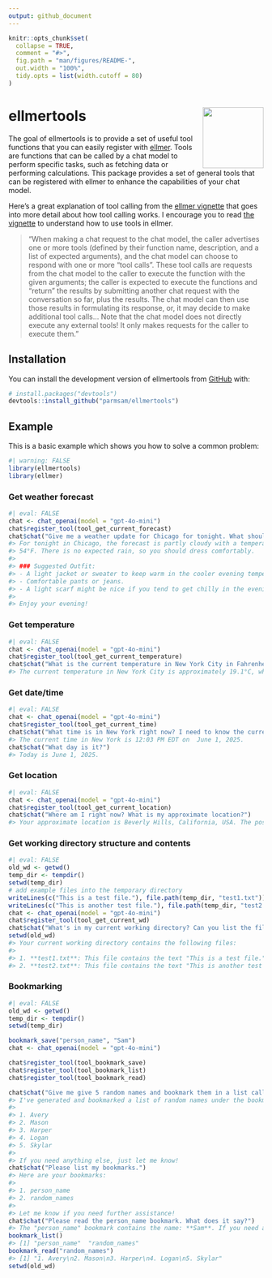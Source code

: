 ```yaml
---
output: github_document
---
```


<!-- README.md is generated from README.Rmd. Please edit that file -->

```r
knitr::opts_chunk$set(
  collapse = TRUE,
  comment = "#>",
  fig.path = "man/figures/README-",
  out.width = "100%",
  tidy.opts = list(width.cutoff = 80)
)
```

# ellmertools <img src="man/figures/logo.png" align="right" height="120" alt="" />

<!-- badges: start -->
<!-- badges: end -->

The goal of ellmertools is to provide a set of useful tool functions that you can easily register with [ellmer](https://ellmer.tidyverse.org/). Tools are functions that can be called by a chat model to perform specific tasks, such as fetching data or performing calculations. This package provides a set of general tools that can be registered with ellmer to enhance the capabilities of your chat model.

Here's a great explanation of tool calling from the [ellmer vignette](https://ellmer.tidyverse.org/articles/tool-calling.html) that goes into more detail about how tool calling works. I encourage you to read [the vignette](https://ellmer.tidyverse.org/articles/tool-calling.html) to understand how to use tools in ellmer.

> "When making a chat request to the chat model, the caller advertises one or more tools (defined by their function name, description, and a list of expected arguments), and the chat model can choose to respond with one or more “tool calls”. These tool calls are requests from the chat model to the caller to execute the function with the given arguments; the caller is expected to execute the functions and “return” the results by submitting another chat request with the conversation so far, plus the results. The chat model can then use those results in formulating its response, or, it may decide to make additional tool calls... Note that the chat model does not directly execute any external tools! It only makes requests for the caller to execute them."

## Installation

You can install the development version of ellmertools from [GitHub](https://github.com/) with:

``` r
# install.packages("devtools")
devtools::install_github("parmsam/ellmertools")
```

## Example

This is a basic example which shows you how to solve a common problem:

```r
#| warning: FALSE
library(ellmertools)
library(ellmer)
```

### Get weather forecast

```r
#| eval: FALSE
chat <- chat_openai(model = "gpt-4o-mini")
chat$register_tool(tool_get_current_forecast)
chat$chat("Give me a weather update for Chicago for tonight. What should I wear?")
#> For tonight in Chicago, the forecast is partly cloudy with a temperature around 
#> 54°F. There is no expected rain, so you should dress comfortably.
#> 
#> ### Suggested Outfit:
#> - A light jacket or sweater to keep warm in the cooler evening temperatures.
#> - Comfortable pants or jeans.
#> - A light scarf might be nice if you tend to get chilly in the evening. 
#> 
#> Enjoy your evening!
```

### Get temperature

```r
#| eval: FALSE
chat <- chat_openai(model = "gpt-4o-mini")
chat$register_tool(tool_get_current_temperature)
chat$chat("What is the current temperature in New York City in Fahrenheit?")
#> The current temperature in New York City is approximately 19.1°C, which is  about 66.4°F.
```

### Get date/time

```r
#| eval: FALSE
chat <- chat_openai(model = "gpt-4o-mini")
chat$register_tool(tool_get_current_time)
chat$chat("What time is in New York right now? I need to know the current time.")
#> The current time in New York is 12:03 PM EDT on  June 1, 2025.
chat$chat("What day is it?")
#> Today is June 1, 2025.
```

### Get location

```r
#| eval: FALSE
chat <- chat_openai(model = "gpt-4o-mini")
chat$register_tool(tool_get_current_location)
chat$chat("Where am I right now? What is my approximate location?")
#> Your approximate location is Beverly Hills, California, USA. The postal code is 90210, and you are in the America/Los_Angeles time zone.
```

### Get working directory structure and contents

```r
#| eval: FALSE
old_wd <- getwd()
temp_dir <- tempdir()
setwd(temp_dir)
# add example files into the temporary directory
writeLines(c("This is a test file."), file.path(temp_dir, "test1.txt"))
writeLines(c("This is another test file."), file.path(temp_dir, "test2.txt"))
chat <- chat_openai(model = "gpt-4o-mini")
chat$register_tool(tool_get_current_wd)
chat$chat("What's in my current working directory? Can you list the files in it?")
setwd(old_wd)
#> Your current working directory contains the following files:
#> 
#> 1. **test1.txt**: This file contains the text "This is a test file."
#> 2. **test2.txt**: This file contains the text "This is another test file."
```

### Bookmarking

```r
#| eval: FALSE
old_wd <- getwd()
temp_dir <- tempdir()
setwd(temp_dir)

bookmark_save("person_name", "Sam")
chat <- chat_openai(model = "gpt-4o-mini")

chat$register_tool(tool_bookmark_save)
chat$register_tool(tool_bookmark_list)
chat$register_tool(tool_bookmark_read)

chat$chat("Give me give 5 random names and bookmark them in a list called random_names.")
#> I've generated and bookmarked a list of random names under the bookmark "random_names". Here they are:
#> 
#> 1. Avery
#> 2. Mason
#> 3. Harper
#> 4. Logan
#> 5. Skylar
#> 
#> If you need anything else, just let me know!
chat$chat("Please list my bookmarks.")
#> Here are your bookmarks:                                       
#> 
#> 1. person_name
#> 2. random_names
#> 
#> Let me know if you need further assistance!
chat$chat("Please read the person_name bookmark. What does it say?")
#> The "person_name" bookmark contains the name: **Sam**. If you need anything else, feel free to ask!
bookmark_list()
#> [1] "person_name"  "random_names"
bookmark_read("random_names")
#> [1] "1. Avery\n2. Mason\n3. Harper\n4. Logan\n5. Skylar"
setwd(old_wd)
```
